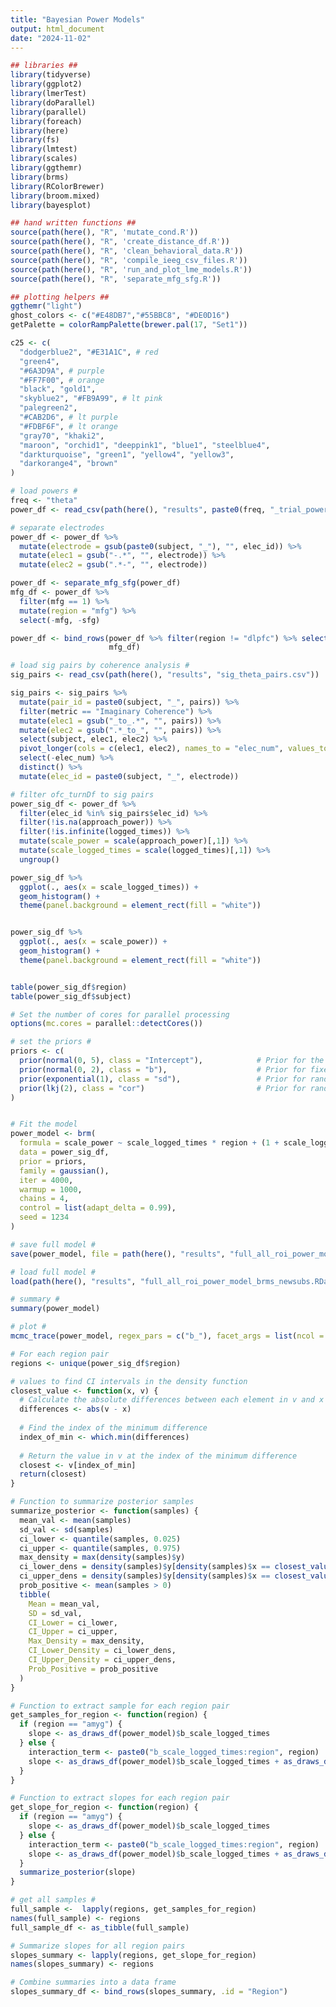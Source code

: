 ```yaml
---
title: "Bayesian Power Models"
output: html_document
date: "2024-11-02"
---
```

```r
## libraries ##
library(tidyverse)
library(ggplot2)
library(lmerTest)
library(doParallel)
library(parallel)
library(foreach)
library(here)
library(fs)
library(lmtest)
library(scales)
library(ggthemr)
library(brms)
library(RColorBrewer)
library(broom.mixed)
library(bayesplot)

## hand written functions ##
source(path(here(), "R", 'mutate_cond.R'))
source(path(here(), "R", 'create_distance_df.R'))
source(path(here(), "R", 'clean_behavioral_data.R'))
source(path(here(), "R", 'compile_ieeg_csv_files.R'))
source(path(here(), "R", 'run_and_plot_lme_models.R'))
source(path(here(), "R", 'separate_mfg_sfg.R'))

## plotting helpers ##
ggthemr("light")
ghost_colors <- c("#E48DB7","#55BBC8", "#DE0D16")
getPalette = colorRampPalette(brewer.pal(17, "Set1"))

c25 <- c(
  "dodgerblue2", "#E31A1C", # red
  "green4",
  "#6A3D9A", # purple
  "#FF7F00", # orange
  "black", "gold1",
  "skyblue2", "#FB9A99", # lt pink
  "palegreen2",
  "#CAB2D6", # lt purple
  "#FDBF6F", # lt orange
  "gray70", "khaki2",
  "maroon", "orchid1", "deeppink1", "blue1", "steelblue4",
  "darkturquoise", "green1", "yellow4", "yellow3",
  "darkorange4", "brown"
)

```




```r

# load powers #
freq <- "theta"
power_df <- read_csv(path(here(), "results", paste0(freq, "_trial_power_newsubs.csv")))

# separate electrodes
power_df <- power_df %>%
  mutate(electrode = gsub(paste0(subject, "_"), "", elec_id)) %>%
  mutate(elec1 = gsub("-.*", "", electrode)) %>%
  mutate(elec2 = gsub(".*-", "", electrode)) 

power_df <- separate_mfg_sfg(power_df)
mfg_df <- power_df %>%
  filter(mfg == 1) %>%
  mutate(region = "mfg") %>%
  select(-mfg, -sfg)

power_df <- bind_rows(power_df %>% filter(region != "dlpfc") %>% select(-mfg, -sfg),
                      mfg_df)

```



```r

# load sig pairs by coherence analysis #
sig_pairs <- read_csv(path(here(), "results", "sig_theta_pairs.csv"))

sig_pairs <- sig_pairs %>%
  mutate(pair_id = paste0(subject, "_", pairs)) %>%
  filter(metric == "Imaginary Coherence") %>%
  mutate(elec1 = gsub("_to_.*", "", pairs)) %>%
  mutate(elec2 = gsub(".*_to_", "", pairs)) %>%
  select(subject, elec1, elec2) %>%
  pivot_longer(cols = c(elec1, elec2), names_to = "elec_num", values_to = "electrode") %>%
  select(-elec_num) %>%
  distinct() %>%
  mutate(elec_id = paste0(subject, "_", electrode))

# filter ofc_turnDf to sig pairs
power_sig_df <- power_df %>%
  filter(elec_id %in% sig_pairs$elec_id) %>%
  filter(!is.na(approach_power)) %>%
  filter(!is.infinite(logged_times)) %>%
  mutate(scale_power = scale(approach_power)[,1]) %>%
  mutate(scale_logged_times = scale(logged_times)[,1]) %>%
  ungroup() 


```


```r

power_sig_df %>%
  ggplot(., aes(x = scale_logged_times)) +
  geom_histogram() +
  theme(panel.background = element_rect(fill = "white"))


power_sig_df %>%
  ggplot(., aes(x = scale_power)) +
  geom_histogram() +
  theme(panel.background = element_rect(fill = "white"))


table(power_sig_df$region)
table(power_sig_df$subject)


```


```r


# Set the number of cores for parallel processing
options(mc.cores = parallel::detectCores())

# set the priors #
priors <- c(
  prior(normal(0, 5), class = "Intercept"),            # Prior for the intercept
  prior(normal(0, 2), class = "b"),                    # Prior for fixed effects
  prior(exponential(1), class = "sd"),                 # Prior for random effects standard deviations
  prior(lkj(2), class = "cor")                         # Prior for random effects powers
)


# Fit the model
power_model <- brm(
  formula = scale_power ~ scale_logged_times * region + (1 + scale_logged_times | subject/elec_id),
  data = power_sig_df,
  prior = priors,
  family = gaussian(),
  iter = 4000,
  warmup = 1000,
  chains = 4,
  control = list(adapt_delta = 0.99),
  seed = 1234
)

# save full model #
save(power_model, file = path(here(), "results", "full_all_roi_power_model_brms_newsubs.RData"))

# load full model #
load(path(here(), "results", "full_all_roi_power_model_brms_newsubs.RData"))

```


```r

# summary #
summary(power_model)

```


```r

# plot #
mcmc_trace(power_model, regex_pars = c("b_"), facet_args = list(ncol = 1))


```


```r

# For each region pair
regions <- unique(power_sig_df$region)

# values to find CI intervals in the density function
closest_value <- function(x, v) {
  # Calculate the absolute differences between each element in v and x
  differences <- abs(v - x)
  
  # Find the index of the minimum difference
  index_of_min <- which.min(differences)
  
  # Return the value in v at the index of the minimum difference
  closest <- v[index_of_min]
  return(closest)
}

# Function to summarize posterior samples
summarize_posterior <- function(samples) {
  mean_val <- mean(samples)
  sd_val <- sd(samples)
  ci_lower <- quantile(samples, 0.025)
  ci_upper <- quantile(samples, 0.975)
  max_density = max(density(samples)$y)
  ci_lower_dens = density(samples)$y[density(samples)$x == closest_value(ci_lower, density(samples)$x)]
  ci_upper_dens = density(samples)$y[density(samples)$x == closest_value(ci_upper, density(samples)$x)]
  prob_positive <- mean(samples > 0)
  tibble(
    Mean = mean_val,
    SD = sd_val,
    CI_Lower = ci_lower,
    CI_Upper = ci_upper,
    Max_Density = max_density,
    CI_Lower_Density = ci_lower_dens,
    CI_Upper_Density = ci_upper_dens,
    Prob_Positive = prob_positive
  )
}

# Function to extract sample for each region pair
get_samples_for_region <- function(region) {
  if (region == "amyg") {
    slope <- as_draws_df(power_model)$b_scale_logged_times
  } else {
    interaction_term <- paste0("b_scale_logged_times:region", region)
    slope <- as_draws_df(power_model)$b_scale_logged_times + as_draws_df(power_model)[[interaction_term]]
  }
}

# Function to extract slopes for each region pair
get_slope_for_region <- function(region) {
  if (region == "amyg") {
    slope <- as_draws_df(power_model)$b_scale_logged_times
  } else {
    interaction_term <- paste0("b_scale_logged_times:region", region)
    slope <- as_draws_df(power_model)$b_scale_logged_times + as_draws_df(power_model)[[interaction_term]]
  }
  summarize_posterior(slope)
}

# get all samples #
full_sample <-  lapply(regions, get_samples_for_region)
names(full_sample) <- regions
full_sample_df <- as_tibble(full_sample)

# Summarize slopes for all region pairs
slopes_summary <- lapply(regions, get_slope_for_region)
names(slopes_summary) <- regions

# Combine summaries into a data frame
slopes_summary_df <- bind_rows(slopes_summary, .id = "Region")

```